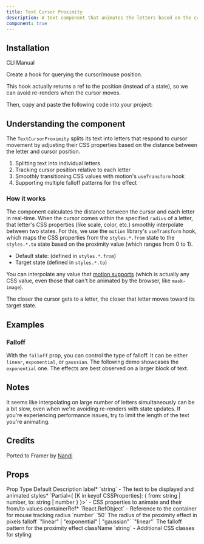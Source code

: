 ```yaml
---
title: Text Cursor Proximity
description: A text component that animates the letters based on the cursor proximity
component: true
---
```


<ComponentPreview name="text-cursor-proximity-demo" framerLink="https://framer.university/resources/text-magnifier-component-for-framer"/>

## Installation 

<Tabs defaultValue="cli">

<TabsList>
  <TabsTrigger value="cli">CLI</TabsTrigger>
  <TabsTrigger value="manual">Manual</TabsTrigger>
</TabsList>
<TabsContent value="cli">

<InstallTabs command="shadcn@latest add &quot;https://fancycomponents.dev/r/text-cursor-proximity.json&quot;" npx />

</TabsContent>

<TabsContent value="manual">

Create a hook for querying the cursor/mouse position.

<ComponentSource name="use-mouse-position-ref" />

This hook actually returns a ref to the position (instead of a state), so we can avoid re-renders when the cursor moves.

Then, copy and paste the following code into your project:

<ComponentSource name="text-cursor-proximity" />

</TabsContent>
</Tabs>

## Understanding the component

The `TextCursorProximity` splits its text into letters that respond to cursor movement by adjusting their CSS properties based on the distance between the letter and cursor position.

1. Splitting text into individual letters
2. Tracking cursor position relative to each letter
3. Smoothly transitioning CSS values with motion's `useTransform` hook
4. Supporting multiple falloff patterns for the effect

### How it works

The component calculates the distance between the cursor and each letter in real-time. When the cursor comes within the specified `radius` of a letter, that letter's CSS properties (like scale, color, etc.) smoothly interpolate between two states. For this, we use the `motion` library's `useTransform` hook, which maps the CSS properties from the `styles.*.from` state to the `styles.*.to` state based on the proximity value (which ranges from 0 to 1).

- Default state: (defined in `styles.*.from`)
- Target state (defined in `styles.*.to`)

You can interpolate any value that [motion supports](https://motion.dev/docs/react-animation#animatable-values) (which is actually any CSS value, even those that can't be animated by the browser, like `mask-image`).

The closer the cursor gets to a letter, the closer that letter moves toward its target state.

## Examples

### Falloff

With the `falloff` prop, you can control the type of falloff. It can be either `linear`, `exponential`, or `gaussian`. The following demo showcases the `exponential` one. The effects are best observed on a larger block of text.

<ComponentPreview name="text-cursor-proximity-falloff-demo" />

## Notes

It seems like interpolating on large number of letters simultaneously can be a bit slow, even when we're avoiding re-renders with state updates. If you're experiencing performance issues, try to limit the length of the text you're animating.

## Credits

Ported to Framer by [Nandi](https://framer.university/)

## Props
<Table>
  <TableHeader>
    <TableRow>
      <TableHead>Prop</TableHead>
      <TableHead>Type</TableHead>
      <TableHead>Default</TableHead>
      <TableHead>Description</TableHead>
    </TableRow>
  </TableHeader>
  <TableBody>
    <TableRow>
      <TableCell>label<span className="text-red-500">*</span></TableCell>
      <TableCell>`string`</TableCell>
      <TableCell>-</TableCell>
      <TableCell>The text to be displayed and animated</TableCell>
    </TableRow>
    <TableRow>
      <TableCell>styles<span className="text-red-500">*</span></TableCell>
      <TableCell>`Partial<{ [K in keyof CSSProperties]: { from: string | number, to: string | number } }>`</TableCell>
      <TableCell>-</TableCell>
      <TableCell>CSS properties to animate and their from/to values</TableCell>
    </TableRow>
    <TableRow>
      <TableCell>containerRef<span className="text-red-500">*</span></TableCell>
      <TableCell>`React.RefObject<HTMLDivElement>`</TableCell>
      <TableCell>-</TableCell>
      <TableCell>Reference to the container for mouse tracking</TableCell>
    </TableRow>
    <TableRow>
      <TableCell>radius</TableCell>
      <TableCell>`number`</TableCell>
      <TableCell>`50`</TableCell>
      <TableCell>The radius of the proximity effect in pixels</TableCell>
    </TableRow>
    <TableRow>
      <TableCell>falloff</TableCell>
      <TableCell>`"linear" | "exponential" | "gaussian"`</TableCell>
      <TableCell>`"linear"`</TableCell>
      <TableCell>The falloff pattern for the proximity effect</TableCell>
    </TableRow>
    <TableRow>
      <TableCell>className</TableCell>
      <TableCell>`string`</TableCell>
      <TableCell>-</TableCell>
      <TableCell>Additional CSS classes for styling</TableCell>
    </TableRow>
  </TableBody>
</Table>
